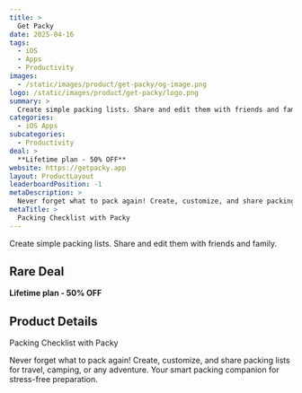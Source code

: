 ```yaml
---
title: >
  Get Packy
date: 2025-04-16
tags:
  - iOS
  - Apps
  - Productivity
images:
  - /static/images/product/get-packy/og-image.png
logo: /static/images/product/get-packy/logo.png
summary: >
  Create simple packing lists. Share and edit them with friends and family.
categories:
  - iOS Apps
subcategories:
  - Productivity
deal: >
  **Lifetime plan - 50% OFF**
website: https://getpacky.app
layout: ProductLayout
leaderboardPosition: -1
metaDescription: >
  Never forget what to pack again! Create, customize, and share packing lists for travel, camping, or any adventure. Your smart packing companion for stress-free preparation.
metaTitle: >
  Packing Checklist with Packy
---
```

Create simple packing lists. Share and edit them with friends and family.

## Rare Deal

**Lifetime plan - 50% OFF**

## Product Details

Packing Checklist with Packy

Never forget what to pack again! Create, customize, and share packing lists for travel, camping, or any adventure. Your smart packing companion for stress-free preparation.
